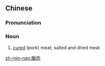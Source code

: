 {{also|腊肉}}
==Chinese==
{{zh-forms|s=腊肉}}
{{wikipedia|lang=zh}}

===Pronunciation===
{{zh-pron
|m=làròu
|c=laap6 juk6
|mn=la̍h-bah
|cat=n
}}

===Noun===
{{zh-noun}}

# [[cured]] (pork) meat; salted and dried meat

[[zh-min-nan:臘肉]]